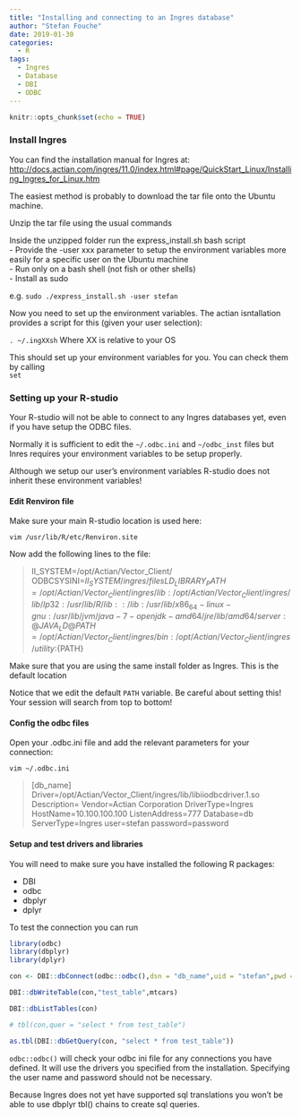 ```yaml
---
title: "Installing and connecting to an Ingres database"
author: "Stefan Fouche"
date: 2019-01-30
categories:
  - R
tags:
  - Ingres
  - Database
  - DBI
  - ODBC
---
```


```r
knitr::opts_chunk$set(echo = TRUE)
```

### Install Ingres

You can find the installation manual for Ingres at:  
<http://docs.actian.com/ingres/11.0/index.html#page/QuickStart_Linux/Installing_Ingres_for_Linux.htm>  

The easiest method is probably to download the tar file onto the Ubuntu machine.

Unzip the tar file using the usual commands

Inside the unzipped folder run the express_install.sh bash script  
  - Provide the -user xxx parameter to setup the environment variables more easily for a specific user on the Ubuntu machine  
  - Run only on a bash shell (not fish or other shells)  
  - Install as sudo
  
e.g. `sudo ./express_install.sh -user stefan`  

Now you need to set up the environment variables.
The actian isntallation provides a script for this (given your user selection):  

`. ~/.ingXXsh` Where XX is relative to your OS  

This should set up your environment variables for you. You can check them by calling  
`set`  

### Setting up your R-studio 

Your R-studio will not be able to connect to any Ingres databases yet, even if you have setup the ODBC files.

Normally it is sufficient to edit the `~/.odbc.ini` and `~/odbc_inst` files but Inres requires your environment variables to be setup properly.  

Although we setup our user's environment variables R-studio does not inherit these environment variables!

#### Edit Renviron file

Make sure your main R-studio location is used here:  

`vim /usr/lib/R/etc/Renviron.site`

Now add the following lines to the file:  

>II_SYSTEM=/opt/Actian/Vector_Client/
ODBCSYSINI=$II_SYSTEM/ingres/files
LD_LIBRARY_PATH=/opt/Actian/Vector_Client/ingres/lib:/opt/Actian/Vector_Client/ingres/lib/lp32:/usr/lib/R/lib::/lib:/usr/lib/x86_64-linux-gnu:/usr/lib/jvm/java-7-openjdk-amd64/jre/lib/amd64/server:@JAVA_LD@
PATH=/opt/Actian/Vector_Client/ingres/bin:/opt/Actian/Vector_Client/ingres/utility:${PATH}  

Make sure that you are using the same install folder as Ingres. This is the default location

Notice that we edit the default `PATH` variable. Be careful about setting this! Your session will search from top to bottom!  

#### Config the odbc files

Open your .odbc.ini file and add the relevant parameters for your connection:  

`vim ~/.odbc.ini`  

> [db_name]
Driver=/opt/Actian/Vector_Client/ingres/lib/libiiodbcdriver.1.so
Description=
Vendor=Actian Corporation
DriverType=Ingres
HostName=10.100.100.100
ListenAddress=777
Database=db
ServerType=Ingres
user=stefan
password=password

#### Setup and test drivers and libraries

You will need to make sure you have installed the following R packages:  

- DBI  
- odbc  
- dbplyr  
- dplyr  

To test the connection you can run

```r
library(odbc)
library(dbplyr)
library(dplyr)

con <- DBI::dbConnect(odbc::odbc(),dsn = "db_name",uid = "stefan",pwd = "password")

DBI::dbWriteTable(con,"test_table",mtcars)

DBI::dbListTables(con)

# tbl(con,quer = "select * from test_table")

as.tbl(DBI::dbGetQuery(con, "select * from test_table"))
```

`odbc::odbc()` will check your odbc ini file for any connections you have defined. It will use the drivers you specified from the installation. Specifying the user name and password should not be necessary.

Because Ingres does not yet have supported sql translations you won't be able to use dbplyr tbl() chains to create sql queries.



